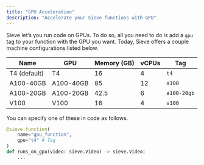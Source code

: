 ```yaml
---
title: "GPU Acceleration"
description: "Accelerate your Sieve functions with GPU"
---
```


Sieve let’s you run code on GPUs. To do so, all you need to do is add a `gpu` tag to your function with the GPU you want. Today, Sieve offers a couple machine configurations listed below.

| Name | GPU | Memory (GB) | vCPUs | Tag |
| --- | --- | --- | --- | --- |
| T4 (default) | T4 | 16 | 4 | `t4` |
| A100-40GB | A100-40GB | 85 | 12 | `a100` |
| A100-20GB | A100-20GB | 42.5 | 6 | `a100-20gb` |
| V100 | V100 | 16 | 4 | `v100` |

You can specify one of these in code as follows.

```python
@sieve.function(
	name="gpu_function",
	gpu="t4" # Tag
)
def runs_on_gpu(video: sieve.Video) -> sieve.Video:
	...
```
